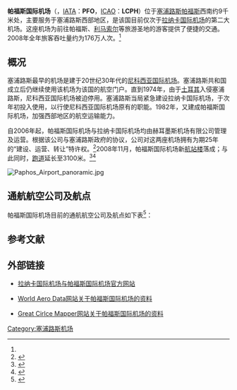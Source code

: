 {{Infobox Airport
| airport_name     = 帕福斯国际机场
| nativename       = Διεθνής Αερολιμένας Πάφου
| photo            = Paphos International Airport by Paride.JPG
| photosize        = 250px
| caption          = 帕福斯国际机场办票大厅
| type             = 民用
| run by           = 赫耳墨斯机场有限公司
| opened           = 1982年
| closed           = 
| city             = [[塞浦路斯|塞浦路斯]]西部
| location         = [[帕福斯|帕福斯]]
| distance_to_city = 
| elevation        = 12米
| website          = http://www.cyprusairports.com.cy
| IATA             = PFO
| ICAO             = LCPH
| FAA              = 
| LID              = 
| coordinates      = {{coord|34|43|06|N|32|29|06|E|type:airport}}
| runway1_heading  = 11/29
| runway1_feet     = 10171
| runway1_meter    = 3100
| runway1_surface  = [[沥青|沥青]]
| runway2_heading  = 
| runway2_feet     = 
| runway2_meter    = 
| runway2_surface  = 
| stat_year        = 2008年
| stat_passenger   = 176万<ref name="stat">{{cite web |url=http://www.cyprusairports.com.cy/showpage.php?PageID=244 |title=Statistics |publisher=拉纳卡国际机场与帕福斯国际机场官方网站 |date= |accessdate=2009年8月21日 |language=en |archive-date=2014年3月31日 |archive-url=https://web.archive.org/web/20140331223009/http://www.cyprusairports.com.cy/showpage.php?PageID=244 |dead-url=no }}</ref>
| stat_cargo       = 
| stat_flight      = 
| stat1-header     = 
| stat1-data       = 
| footnotes        = 
}}
'''帕福斯国际机场'''（{{lang-el|Διεθνής Αερολιμένας Πάφου}}，[[IATA机场代码|IATA]]：'''PFO'''，[[ICAO机场代码|ICAO]]：'''LCPH'''）位于[[塞浦路斯|塞浦路斯]][[帕福斯|帕福斯]]西南约9千米处，主要服务于塞浦路斯西部地区，是该国目前仅次于[[拉纳卡国际机场|拉纳卡国际机场]]的第二大机场。这座机场为前往帕福斯、[[利马索尔|利马索尔]]等旅游圣地的游客提供了便捷的交通。2008年全年旅客吞吐量约为176万人次。<ref name="stat"/>

== 概况 ==
塞浦路斯最早的机场是建于20世纪30年代的[[尼科西亚国际机场|尼科西亚国际机场]]。塞浦路斯共和国成立后仍继续使用该机场为该国的航空门户。直到1974年，由于[[土耳其|土耳其]]入侵塞浦路斯，尼科西亚国际机场被迫停用。塞浦路斯当局紧急建设拉纳卡国际机场，于次年初投入使用，以行使尼科西亚国际机场原有的职能。1982年，又建成帕福斯国际机场，加强西部地区的航空运输能力。

自2006年起，帕福斯国际机场与拉纳卡国际机场均由赫耳墨斯机场有限公司管理及运营。根据该公司与塞浦路斯政府的协议，公司对这两座机场拥有为期25年的“建设、运营、转让”特许权。<ref>{{cite web |url=http://www.cyprusairports.com.cy/showpage.php?PageID=17 |title=About Us |publisher=拉纳卡国际机场与帕福斯国际机场官方网站 |date= |accessdate=2009年8月21日 |language=en |archive-url=https://web.archive.org/web/20090726110216/http://www.cyprusairports.com.cy/showpage.php?PageID=17 |archive-date=2009年7月26日 |dead-url=yes }}</ref>2008年11月，帕福斯国际机场新[[航站楼|航站楼]]落成；与此同时，[[跑道|跑道]]延长至3100米。<ref>{{cite web |url=http://cyprus.homesgofast.com/news/paphos-airport-terminal-gets-ready-to-open-I1022/ |title=Paphos Airport Terminal Gets Ready to Open |publisher=homesgofast.com |date= |accessdate=2009年8月21日 |language=en |archive-date=2009年3月10日 |archive-url=https://web.archive.org/web/20090310195205/http://cyprus.homesgofast.com/news/paphos-airport-terminal-gets-ready-to-open-I1022/ |dead-url=no }}</ref><ref>{{cite web |url=http://www.cyprus-mail.com/news/main.php?id=42580&cat_id=1 |title=Smooth start for new Paphos airport |first=Bajay |last=Browne |publisher=塞浦路斯邮报 |date= |accessdate=2009年8月21日 |language=en }}{{dead link|date=2017年12月 |bot=InternetArchiveBot |fix-attempted=yes }}</ref>

[[File:Paphos_Airport_panoramic.jpg|thumb]]
{{clear}}

== 通航航空公司及航点 ==
帕福斯国际机场目前的通航航空公司及航点如下表<ref>{{cite web |url=http://www.cyprusairports.com.cy/showpage.php?PageID=20 |title=Destination Map |publisher=拉纳卡国际机场与帕福斯国际机场官方网站 |date= |accessdate=2009年8月21日 |language=en |archive-url=https://web.archive.org/web/20090726110226/http://www.cyprusairports.com.cy/showpage.php?PageID=20 |archive-date=2009年7月26日 |dead-url=yes }}</ref>：

{{航点
|[[爱琴海航空|爱琴海航空]]|雅典<ref>{{cite web |url=http://www.aegeanair.com/destinationmap.aspx |title=Destination Map |publisher=[[爱琴海航空|爱琴海航空]] |date= |accessdate=2009年8月21日 |language=en |deadurl=yes |archiveurl=https://web.archive.org/web/20090621121857/http://www.aegeanair.com/destinationmap.aspx |archivedate=2009年6月21日 }}</ref>
|{{Link-en|Arkefly|Arkefly}}|阿姆斯特丹（季节性）<ref>{{cite web |url=http://www.arkefly.com/arkefly/view.do?name=destinations |title=Bestemmingen van ArkeFly |publisher=Arkefly |date= |accessdate=2009年8月21日 |language=nl }}</ref>
|[[蓝色航空|蓝色航空]]|布加勒斯特、塞萨洛尼基<ref>{{cite web |url=http://www.blueair-web.com/index.php?location=destinations&LANG=EN |title=Destinations |publisher=蓝色航空 |date= |accessdate=2009年8月21日 |language=en |deadurl=yes |archiveurl=https://web.archive.org/web/20090814050826/http://www.blueair-web.com/index.php?location=destinations&LANG=EN |archivedate=2009年8月14日 }}</ref>
|[[英国航空|英国航空]]|伦敦盖特威克<ref>{{cite web |url=http://www.britishairways.com/travel/routemapsflash/public/en_cy |title=Where we fly |publisher=[[英国航空|英国航空]] |date= |accessdate=2009年8月21日 |language=en |archive-date=2019年11月30日 |archive-url=https://web.archive.org/web/20191130131251/https://www.britishairways.com/travel/routemapsflash/public/en_cy |dead-url=no }}</ref>
|[[保加利亚航空|保加利亚航空]]|索非亚<ref>{{cite web |url=http://www.air.bg/en/destinations |title=Destinations |publisher=保加利亚航空 |date= |accessdate=2009年8月21日 |language=en |archive-date=2021年1月19日 |archive-url=https://web.archive.org/web/20210119182612/https://www.air.bg/en/destinations/ |dead-url=no }}</ref>
|[[康多爾航空|康多爾航空]]|柏林舍讷费尔德、法兰克福、慕尼黑<ref>{{cite web |url=http://www9.condor.com/tcf-eu/flugziele.jsp |title=Flight Destinations |publisher=Condor Flugdienst |date= |accessdate=2009年8月21日 |language=en |deadurl=yes |archiveurl=https://web.archive.org/web/20090903215432/http://www10.condor.com/tcf-eu/flugziele.jsp |archivedate=2009年9月3日 }}</ref>
|[[塞浦路斯航空|塞浦路斯航空]]|阿姆斯特丹、雅典、伯明翰、法兰克福、伦敦希思罗、伦敦斯坦斯特德、曼彻斯特、塞萨洛尼基<ref>{{cite web |url=http://cyprusair.com/data/files/summer_timetable_09.doc |title=Cyprus Airways Timetable Summer 2009 |publisher=[[塞浦路斯航空|塞浦路斯航空]] |date= |accessdate=2009年8月21日 |language=en |format=doc |archive-date=2021年7月21日 |archive-url=https://web.archive.org/web/20210721212657/http://cyprusair.com/data/files/summer_timetable_09.doc }}</ref>
|[[易捷航空|易捷航空]]|伦敦盖特威克、伦敦卢顿（11月4日起）、曼彻斯特<ref>{{cite web|url=http://www.easyjet.com/EN/routemap/ |title=Route Map |publisher=easyJet |date= |accessdate=2009年8月21日 |language=en |deadurl=yes |archiveurl=https://web.archive.org/web/20150304174300/http://www.easyjet.com/EN/routemap/ |archivedate=2015年3月4日 }}</ref>
|[[欧洲塞浦路斯航空|欧洲塞浦路斯航空]]|柏林舍讷费尔德、德累斯顿、杜塞尔多夫、汉诺威、莱比锡/哈雷、慕尼黑、圣彼得堡、维也纳<ref>{{cite web |url=http://www.eurocypria.com/main/default.aspx?tabid=98 |title=Flight Schedules & Timetable |publisher=[[欧洲塞浦路斯航空|欧洲塞浦路斯航空]] |date= |accessdate=2009年8月21日 |language=en |archive-date=2010年9月20日 |archive-url=https://web.archive.org/web/20100920010630/http://eurocypria.com/main/default.aspx?tabid=98 |dead-url=yes }}</ref>
|[[芬兰航空|芬兰航空]]|赫尔辛基<ref>{{cite web |url=http://media.finnair.fi/schedules/Finnair_timetables.pdf |title=TIMETABLE 1.6.-24.10.2009 |publisher=[[芬兰航空|芬兰航空]] |date= |accessdate=2009年8月21日 |language=en |format=PDF |archive-url=https://web.archive.org/web/20160304025529/http://media.finnair.fi/schedules/Finnair_timetables.pdf |archive-date=2016年3月4日 |dead-url=yes }}</ref>
|{{Link-en|Flyglobespan|Flyglobespan}}|阿伯丁、爱丁堡、格拉斯哥<ref>{{cite web |url=http://www.flyglobespan.com/timetables.asp |title=Timetables |publisher=Flyglobespan |date= |accessdate=2009年8月21日 |language=en |deadurl=yes |archiveurl=https://web.archive.org/web/20090429031238/http://www.flyglobespan.com/timetables.asp |archivedate=2009年4月29日 |df= }}</ref>
|[[捷特二航空|捷特二航空]]|利兹/布拉德福德<ref>{{cite web |url=http://www.jet2.com/destinations/paphos-flights.aspx |title=Cheap Flights to Paphos, Cyprus |publisher=Jet2.com |date= |accessdate=2009年8月21日 |language=en |archive-date=2013年8月9日 |archive-url=https://web.archive.org/web/20130809073958/http://www.jet2.com/destinations/paphos-flights.aspx |dead-url=no }}</ref>
|[[捷特飞航空|捷特飞航空]]|布鲁塞尔<ref>{{cite web |url=http://www.jetairfly.com/flight/search-and-book/en/ |title=Search and Book |publisher=Jetairfly |date= |accessdate=2009年8月21日 |language=en |archive-date=2013年2月2日 |archive-url=https://web.archive.org/web/20130202040629/http://www.jetairfly.com/flight/search-and-book/en/ |dead-url=no }}</ref>
|[[卢森堡航空|卢森堡航空]]|卢森堡（季节性）<ref>{{cite web |url=http://www.luxair.lu/cms/luxair.php?p=EN,,,1.22,,, |title=Interactive Route Map |publisher=卢森堡航空 |date= |accessdate=2009年8月21日 |language=en |deadurl=yes |archiveurl=https://web.archive.org/web/20090816203737/http://www.luxair.lu/cms/luxair.php?p=EN,,,1.22,,, |archivedate=2009年8月16日 |df= }}</ref>
|[[波兰航空|波兰航空]]|卡托威兹（季节性）、华沙<ref>{{cite web |url=http://www.lot.com/default.aspx?_lang=en&_cid=1004 |title=LOT |publisher=[[波兰航空|波兰航空]] |date= |accessdate=2009年8月21日 |language=en |archive-date=2010年6月15日 |archive-url=https://web.archive.org/web/20100615171940/http://www.lot.com/default.aspx?_lang=en&_cid=1004 |dead-url=no }}</ref>
|[[奥林匹克航空|奥林匹克航空]]|雅典、塞萨洛尼基<ref>{{cite web |url=http://oainfo.olympicairlines.com/booknow_en.htm |title=Book your flight now |publisher=奥林匹克航空 |date= |accessdate=2009年8月21日 |language=en |archive-date=2012年8月12日 |archive-url=https://web.archive.org/web/20120812020508/http://oainfo.olympicairlines.com/booknow_en.htm |dead-url=no }}</ref>
|[[俄罗斯国家航空|俄罗斯国家航空]]|圣彼得堡<ref>{{cite web |url=http://www.rossiya-airlines.ru/en/passenger/flightinfo/schedule/ |title=Schedule |publisher=Rossiya |date= |accessdate=2009年8月21日 |language=en |deadurl=yes |archiveurl=https://web.archive.org/web/20090723191416/http://www.rossiya-airlines.ru/en/passenger/flightinfo/schedule/ |archivedate=2009年7月23日 }}</ref>
|[[托马斯·库克航空|托马斯·库克航空]]|贝尔法斯特、伯明翰、布里斯托尔、加的夫、东米德兰兹、格拉斯哥、伦敦盖特威克、伦敦卢顿、伦敦斯坦斯特德、曼彻斯特、纽卡斯尔<ref>{{cite web |url=http://book.flythomascook.com/skylights/cgi-bin/skylights.cgi?module=CP&page=TIMETABLES |title=Where we fly to |publisher=托马斯·库克航空 |date= |accessdate=2009年8月21日 |language=en |archive-url=https://web.archive.org/web/20090822035116/http://book.flythomascook.com/skylights/cgi-bin/skylights.cgi?module=CP&page=TIMETABLES |archive-date=2009年8月22日 |dead-url=yes }}</ref>
|[[汤姆森航空|汤姆森航空]]|伯明翰、伯恩茅斯、布里斯托尔、加的夫、唐克斯特/设菲尔德、东米德兰兹、埃克塞特、格拉斯哥、伦敦盖特威克、伦敦卢顿、伦敦斯坦斯特德、曼彻斯特、纽卡斯尔、诺里奇<ref>{{cite web |url=http://flights.thomson.co.uk/en/destination.html |title=Route Network |publisher=汤姆森航空 |date= |accessdate=2009年8月21日 |language=en |archive-date=2016年8月10日 |archive-url=https://web.archive.org/web/20160810095312/http://flights.thomson.co.uk/en/destination.html |dead-url=no }}</ref>
|[[全禒航空|全禒航空]]|莫斯科多莫杰多沃<ref>{{cite web|url=http://www.transaero.ru/en/documents/un_schedule_en.pdf |title=Scheduled flights |publisher=Transaero |date= |accessdate=2009年8月21日 |language=en |format=PDF }}{{dead link|date=六月 2017 |bot=InternetArchiveBot }}</ref>
|[[泛航航空|泛航航空]]|阿姆斯特丹<ref>{{cite web |url=http://www.transavia.com/hv/en-EU/destinations/flights/cyprus/flight-paphos?city=PFO |title=destination paphos |publisher=Transavia.com |date= |accessdate=2009年8月21日 |language=en |archive-date=2014年8月29日 |archive-url=https://web.archive.org/web/20140829030326/http://www.transavia.com/hv/en-EU/destinations/flights/Cyprus/flight-Paphos?city=PFO |dead-url=no }}</ref>
|[[维京航空|维京航空]]|伦敦盖特威克、曼彻斯特<ref>{{cite web |url=http://www.vikingairlines.com/index.cfm?fuseaction=pubDsp.dspTimetable |title=Time Table |publisher=维京航空 |date= |accessdate=2009年8月21日 |language=en |deadurl=yes |archiveurl=https://web.archive.org/web/20090830193253/http://www.vikingairlines.com/index.cfm?fuseaction=pubDsp.dspTimetable |archivedate=2009年8月30日 }}</ref>
}}

== 参考文献 ==
{{reflist|2}}

== 外部链接 ==
* {{El icon}}{{En icon}}[http://www.cyprusairports.com.cy 拉纳卡国际机场与帕福斯国际机场官方网站] {{Wayback|url=http://www.cyprusairports.com.cy/ |date=20140526045128 }}
* {{En icon}}[https://web.archive.org/web/20090210080726/http://www.worldaerodata.com/wad.cgi?id=CY69679 World Aero Data网站关于帕福斯国际机场的资料]
* {{En icon}}[http://gc.kls2.com/airport/LCPH Great Cirlce Mapper网站关于帕福斯国际机场的资料] {{Wayback|url=http://gc.kls2.com/airport/LCPH |date=20190818172130 }}

[[Category:塞浦路斯机场|Category:塞浦路斯机场]]